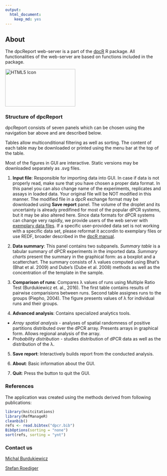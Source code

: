 ```yaml
---
output: 
  html_document: 
    keep_md: yes
---
```

## About

The dpcReport web-server is a part of the [dpcR](http://cran.r-project.org/web/packages/dpcR/index.html) R package. All functionalities of the web-server are based on functions included in the package.

<img src="dpcR_logo.png" alt="HTML5 Icon" style="width:224px;height:120px">

### Structure of dpcReport

dpcReport consists of seven panels which can be chosen using the navigation bar above and are described below.

Tables allow multiconditional filtering as well as sorting. The content of each table may be downloaded or printed using the menu bar at the top of the table.  

Most of the figures in GUI are interactive. Static versions may be downloaded separately as .svg files.

1. **Input file**: Responsible for importing data into GUI. In case if data is not properly read, make sure that you have chosen a proper data format. In this panel you can also change name of the experiments, replicates and assays in loaded data. Your original file will be NOT modified in this manner. The modified file in a dpcR exchange format may be downloaded using **Save report** panel. The volume of the droplet and its uncertainty is already predifined for most of the popular dPCR systems, but it may be also altered here.
Since data formats for dPCR systems can change very rapidly, we provide users of the web server with [exemplary data files](https://github.com/michbur/dpcR_data). If a specific user-provided data set is not working with a specific data set, please reformat it accordin to exemplary files or use REDF, broader described in the [dpcR manual](http://michbur.github.io/dpcR_manual/).

2. **Data summary**: This panel contains two subpanels. *Summary table* is a tabular summary of dPCR experiments in the imported data. *Summary charts* present the summary in the graphical form: as a boxplot and a scatterchart. The summary consists of &lambda; values computed using Bhat's (Bhat et al. 2009) and Dube's (Dube et al. 2008) methods as well as the concentration of the template in the sample.   

3. **Comparison of runs**: Compares &lambda; values of runs using Multiple Ratio Test (Burdukiewicz et. al., 2016). The first table contains results of pairwise comparisions between runs. Second table assignes runs to the groups (Piepho, 2004). The figure presents values of &lambda; for individual runs and their groups.    

4. **Advanced analysis**: Contains specialized analytics tools.  
  + *Array spatial analysis* - analyses of spatial randomness of positive partitions distributed over the dPCR array. Presents arrays in graphical form. Allows regional analysis of the array.    
  + *Probability distribution* - studies distribution of dPCR data as well as the distribution of the &lambda;.    

5. **Save report**: Interactively builds report from the conducted analysis.    

6. **About**: Basic information about the GUI.    

7. **Quit**: Press the button to quit the GUI.

### References

The application was created using the methods derived from following publications: 

```r
library(knitcitations)
library(RefManageR)
cleanbib()
refs <- read.bibtex("dpcr.bib")
BibOptions(sorting = "none")
sort(refs, sorting = "ynt")
```

### Contact us

[Michal Burdukiewicz](https://github.com/michbur)  

[Stefan Roediger](https://www.researchgate.net/profile/Stefan_Roediger)  
